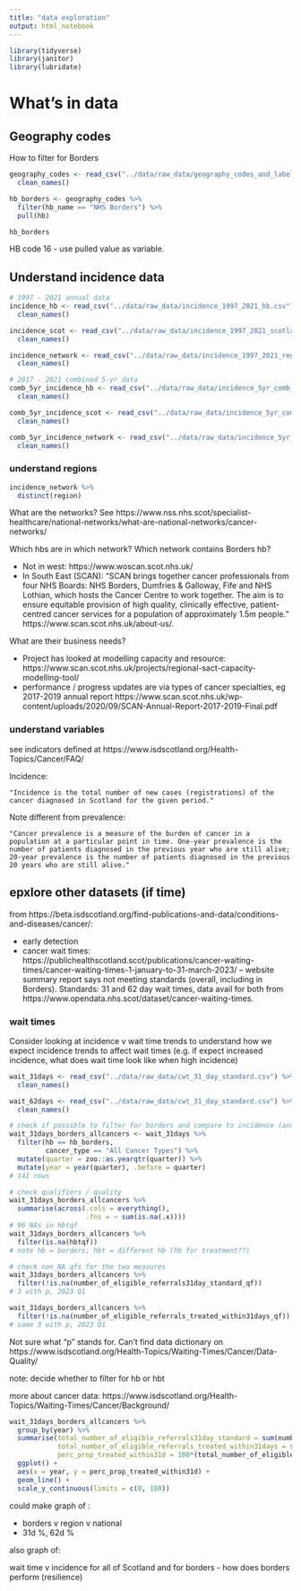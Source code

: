 ```yaml
---
title: "data exploration"
output: html_notebook
---
```


```r
library(tidyverse)
library(janitor)
library(lubridate)
```
# What's in data

## Geography codes

How to filter for Borders

```r
geography_codes <- read_csv("../data/raw_data/geography_codes_and_labels_hb2014_01042019.csv") %>% 
  clean_names()
```
```r
hb_borders <- geography_codes %>% 
  filter(hb_name == "NHS Borders") %>% 
  pull(hb)

hb_borders
```

HB code 16 - use pulled value as variable.

## Understand incidence data

```r
# 1997 - 2021 annual data
incidence_hb <- read_csv("../data/raw_data/incidence_1997_2021_hb.csv") %>% 
  clean_names()

incidence_scot <- read_csv("../data/raw_data/incidence_1997_2021_scotland.csv") %>% 
  clean_names()

incidence_network <- read_csv("../data/raw_data/incidence_1997_2021_region.csv") %>% 
  clean_names()

# 2017 - 2021 combined 5-yr data
comb_5yr_incidence_hb <- read_csv("../data/raw_data/incidence_5yr_comb_hb.csv") %>% 
  clean_names()

comb_5yr_incidence_scot <- read_csv("../data/raw_data/incidence_5yr_comb_scotland.csv") %>% 
  clean_names()

comb_5yr_incidence_network <- read_csv("../data/raw_data/incidence_5yr_comb_region.csv") %>% 
  clean_names()
```

### understand regions

```r
incidence_network %>% 
  distinct(region)
```

What are the networks? See https://www.nss.nhs.scot/specialist-healthcare/national-networks/what-are-national-networks/cancer-networks/

Which hbs are in which network? Which network contains Borders hb? 

* Not in west: https://www.woscan.scot.nhs.uk/
* In South East (SCAN): "SCAN brings together cancer professionals from four NHS Boards: NHS Borders, Dumfries & Galloway, Fife and NHS Lothian, which hosts the Cancer Centre to work together.  The aim is to ensure equitable provision of high quality, clinically effective, patient-centred cancer services for a population of approximately 1.5m people." https://www.scan.scot.nhs.uk/about-us/.

What are their business needs?

* Project has looked at modelling capacity and resource: https://www.scan.scot.nhs.uk/projects/regional-sact-capacity-modelling-tool/
* performance / progress updates are via types of cancer specialties, eg 2017-2019 annual report https://www.scan.scot.nhs.uk/wp-content/uploads/2020/09/SCAN-Annual-Report-2017-2019-Final.pdf 


### understand variables

see indicators defined at https://www.isdscotland.org/Health-Topics/Cancer/FAQ/ 

Incidence:

    "Incidence is the total number of new cases (registrations) of the cancer diagnosed in Scotland for the given period."
    
Note different from prevalence:

    "Cancer prevalence is a measure of the burden of cancer in a population at a particular point in time. One-year prevalence is the number of patients diagnosed in the previous year who are still alive; 20-year prevalence is the number of patients diagnosed in the previous 20 years who are still alive."
    

## epxlore other datasets (if time)

from https://beta.isdscotland.org/find-publications-and-data/conditions-and-diseases/cancer/:

* early detection
* cancer wait times: https://publichealthscotland.scot/publications/cancer-waiting-times/cancer-waiting-times-1-january-to-31-march-2023/ -- website summary report says not meeting standards (overall, including in Borders). Standards: 31 and 62 day wait times, data avail for both from https://www.opendata.nhs.scot/dataset/cancer-waiting-times.

### wait times

Consider looking at incidence v wait time trends to understand how we expect incidence trends to affect wait times (e.g. if expect increased incidence, what does wait time look like when high incidence)

```r
wait_31days <- read_csv("../data/raw_data/cwt_31_day_standard.csv") %>% 
  clean_names()

wait_62days <- read_csv("../data/raw_data/cwt_31_day_standard.csv") %>% 
  clean_names()
```

```r
# check if possible to filter for borders and compare to incidence (annual)
wait_31days_borders_allcancers <- wait_31days %>% 
  filter(hb == hb_borders,
         cancer_type == "All Cancer Types") %>% 
  mutate(quarter = zoo::as.yearqtr(quarter)) %>% 
  mutate(year = year(quarter), .before = quarter) 
# 141 rows

# check qualifiers / quality
wait_31days_borders_allcancers %>% 
  summarise(across(.cols = everything(),
                   .fns = ~ sum(is.na(.x))))
# 96 NAs in hbtqf
wait_31days_borders_allcancers %>% 
  filter(is.na(hbtqf))
# note hb = borders; hbt = different hb (hb for treatment??)

# check non_NA qfs for the two measures
wait_31days_borders_allcancers %>% 
  filter(!is.na(number_of_eligible_referrals31day_standard_qf))
# 3 with p, 2023 Q1

wait_31days_borders_allcancers %>% 
  filter(!is.na(number_of_eligible_referrals_treated_within31days_qf))
# same 3 with p, 2023 Q1
```

Not sure what "p" stands for. Can't find data dictionary on https://www.isdscotland.org/Health-Topics/Waiting-Times/Cancer/Data-Quality/ 

note: decide whether to filter for hb or hbt

more about cancer data: https://www.isdscotland.org/Health-Topics/Waiting-Times/Cancer/Background/ 

``` r
wait_31days_borders_allcancers %>% 
  group_by(year) %>% 
  summarise(total_number_of_eligible_referrals31day_standard = sum(number_of_eligible_referrals31day_standard),
            total_number_of_eligible_referrals_treated_within31days = sum(number_of_eligible_referrals_treated_within31days),
            perc_prop_treated_within31d = 100*(total_number_of_eligible_referrals_treated_within31days/total_number_of_eligible_referrals31day_standard)) %>% 
  ggplot() +
  aes(x = year, y = perc_prop_treated_within31d) +
  geom_line() +
  scale_y_continuous(limits = c(0, 100))
```

could make graph of :

* borders v region v national
* 31d %, 62d %

also graph of:

wait time v incidence for all of Scotland and for borders - how does borders perform (resilience)


